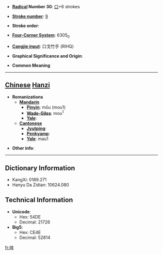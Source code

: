 * '''[[Wiktionary:Chinese radical index| Radical]] Number 30''': [[Wiktionary:Chinese radical index 口|口]]+6 strokes

* '''[[Wiktionary:Chinese total strokes index|Stroke number]]''': [[Wiktionary:Chinese total strokes index 9|9]]

* '''Stroke order''': 

* '''[[Wiktionary:Chinese four corner index|Four-Corner System]]''': 6305<sub>0</sub>

* '''[[Wiktionary:Chinese Cangjie index|Cangjie input]]''': 口戈竹手 (RIHQ)

* '''Graphical Significance and Origin''': 

* '''Common Meaning'''

----

== [[Chinese]] [[Hanzi]] ==

* '''Romanizations'''
** '''[[Mandarin]]'''
*** '''[[Pinyin]]''': mōu (mou1)
*** '''[[Wade-Giles]]''': mou<sup>1</sup>
*** '''[[Yale]]''': 
** '''[[Cantonese]]'''
*** '''[[Jyutping]]''':
*** '''[[Penkyamp]]''': 
*** '''[[Yale]]''': mau1

* '''Other info''': 

----

== Dictionary Information ==

* KangXi: 0189.271
* Hanyu Da Zidian: 10624.080

== Technical Information ==

* '''Unicode''':
** Hex: 54DE
** Decimal: 21726
* '''Big5''':
** Hex: CE4E
** Decimal: 52814

[[fr:哞]]